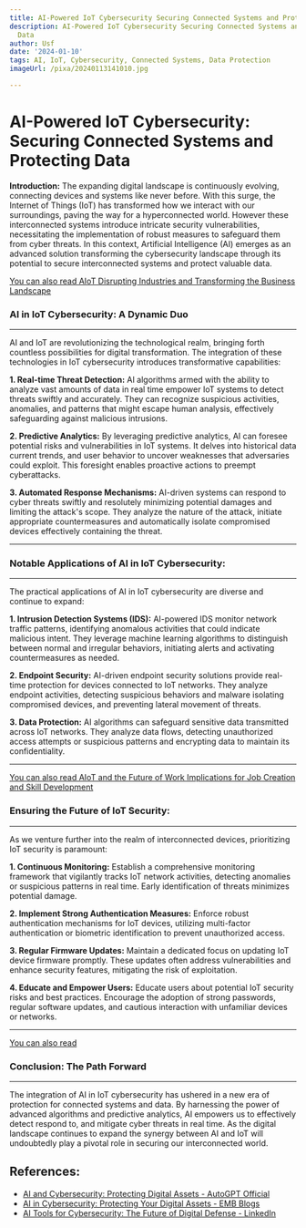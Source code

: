 ```yaml
---
title: AI-Powered IoT Cybersecurity Securing Connected Systems and Protecting Data
description: AI-Powered IoT Cybersecurity Securing Connected Systems and Protecting
  Data
author: Usf
date: '2024-01-10'
tags: AI, IoT, Cybersecurity, Connected Systems, Data Protection
imageUrl: /pixa/20240113141010.jpg

---
```

# AI-Powered IoT Cybersecurity: Securing Connected Systems and Protecting Data

**Introduction:**
The expanding digital  landscape is continuously evolving, connecting devices and systems  like never before. With this surge, the Internet of Things  (IoT) has transformed how  we interact with our surroundings, paving the way for a hyperconnected  world. However these  interconnected systems introduce intricate security  vulnerabilities, necessitating the implementation of robust measures  to safeguard them from cyber threats. In this context, Artificial  Intelligence (AI) emerges as an advanced solution transforming the cybersecurity landscape through its potential to secure interconnected systems and protect valuable data.

[You can also read AIoT Disrupting Industries  and Transforming the  Business Landscape](AIoT%20Disrupting%20Industries%20and%20Transforming%20the%20Business%20Landscape)


### AI in IoT Cybersecurity: A Dynamic Duo

---
AI  and  IoT  are revolutionizing the technological realm, bringing forth countless possibilities for  digital transformation. The integration of these  technologies  in IoT cybersecurity introduces transformative capabilities:

 **1. Real-time Threat Detection:**
AI algorithms armed with the ability to  analyze vast amounts of data in real time empower IoT systems to detect threats swiftly and accurately. They can recognize  suspicious  activities, anomalies, and patterns that might escape human analysis, effectively safeguarding against  malicious intrusions.

  **2. Predictive Analytics:**
By leveraging predictive analytics,  AI can  foresee potential risks and  vulnerabilities in IoT systems. It delves into historical data current trends, and user behavior to uncover  weaknesses that adversaries could exploit. This foresight enables proactive actions to preempt cyberattacks.

 **3. Automated Response Mechanisms:**
AI-driven systems can respond to cyber threats swiftly and resolutely minimizing potential damages and limiting the attack's scope. They analyze the nature of the attack, initiate appropriate countermeasures and automatically isolate compromised devices effectively containing  the threat.

 ---
### Notable Applications of  AI in IoT Cybersecurity:

---
The practical applications of AI in IoT cybersecurity are diverse and continue to expand:

 **1. Intrusion  Detection Systems (IDS):**
AI-powered IDS monitor network traffic patterns, identifying anomalous activities that could indicate malicious intent. They leverage machine learning algorithms to distinguish between normal  and irregular behaviors, initiating alerts and  activating countermeasures as needed.

 **2. Endpoint Security:**
AI-driven endpoint security solutions provide  real-time protection for devices connected to IoT networks. They analyze endpoint activities, detecting suspicious behaviors and malware isolating compromised devices, and preventing lateral movement of threats.

 **3. Data Protection:**
AI algorithms can safeguard sensitive data transmitted across IoT networks. They  analyze data flows, detecting unauthorized access attempts  or suspicious patterns and  encrypting  data to maintain  its confidentiality.

  ---
[You can  also  read AIoT and  the Future of Work Implications for Job Creation  and Skill Development](AIoT%20and%20the%20Future%20of%20Work%20Implications%20for%20Job%20Creation%20and%20Skill%20Development)


### Ensuring  the Future of  IoT Security:

---
As we venture further into the  realm of interconnected devices, prioritizing IoT security is  paramount:

 **1. Continuous Monitoring:**
Establish a comprehensive  monitoring framework that vigilantly tracks IoT network activities, detecting anomalies  or suspicious patterns  in real time. Early identification of threats minimizes potential damage.

 **2. Implement Strong  Authentication Measures:**
Enforce robust authentication  mechanisms for IoT devices, utilizing multi-factor authentication or biometric identification to prevent unauthorized access.

 **3. Regular Firmware Updates:**
Maintain a dedicated focus on updating IoT device firmware promptly. These updates often address vulnerabilities  and enhance security features, mitigating the risk  of exploitation.

 **4. Educate and Empower  Users:**
Educate users about potential IoT security risks and best practices. Encourage the adoption of strong passwords, regular software updates, and cautious interaction with unfamiliar devices or networks.

 ---
[You can also read ]()


### Conclusion: The  Path Forward

---
The integration of AI in IoT cybersecurity has ushered in a new era of protection for connected systems and data. By harnessing the power of advanced algorithms and predictive analytics, AI empowers  us to effectively  detect respond  to, and mitigate cyber  threats in real time. As the digital landscape  continues to expand the synergy between AI and IoT will undoubtedly play a pivotal role in securing our interconnected world.

## References:
- [AI and Cybersecurity: Protecting Digital Assets - AutoGPT Official](https://autogpt.net/ai-and-cybersecurity-protecting-digital-assets/)
- [AI in Cybersecurity: Protecting Your Digital Assets - EMB Blogs](https://blog.emb.global/ai-in-cybersecurity-protecting-your-digital-assets/)
- [AI Tools for Cybersecurity: The Future of Digital Defense - LinkedIn](https://www.linkedin.com/pulse/ai-tools-cybersecurity-future-digital-defense-samuel-sarfo-gtsqe?trk=article-ssr-frontend-pulse_more-articles_related-content-card)
